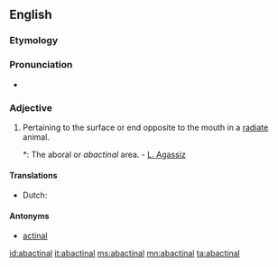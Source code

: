==English==

===Etymology===
{{prefix|ab|actinal}}

===Pronunciation===
* {{a|GenAm}} {{IPA|/æˈbæk.tə.nl̩/|/ˈæˌbæk.tə.nl̩/|/ˌæˌbækˈtaɪ.nl̩/|/ˈæˌbækˌtaɪ.nl̩/}}

===Adjective===
{{en-adj}}

# {{context|zoology}} Pertaining to the surface or end opposite to the mouth in a [[radiate]] animal.
#*: The aboral or ''abactinal'' area. - [[w:Louis Agassiz|L. Agassiz]]

====Translations====
{{trans-top|pertaining to the surface or end opposite to the mouth in a radiate animal}}
* Dutch: {{t-|nl|abactinaal}}
{{trans-mid}}
{{trans-bottom}}

====Antonyms====
* [[actinal]]

[[id:abactinal]]
[[it:abactinal]]
[[ms:abactinal]]
[[mn:abactinal]]
[[ta:abactinal]]